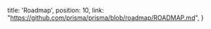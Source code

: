   title: 'Roadmap',
  position: 10,
  link: "https://github.com/prisma/prisma/blob/roadmap/ROADMAP.md",
}
